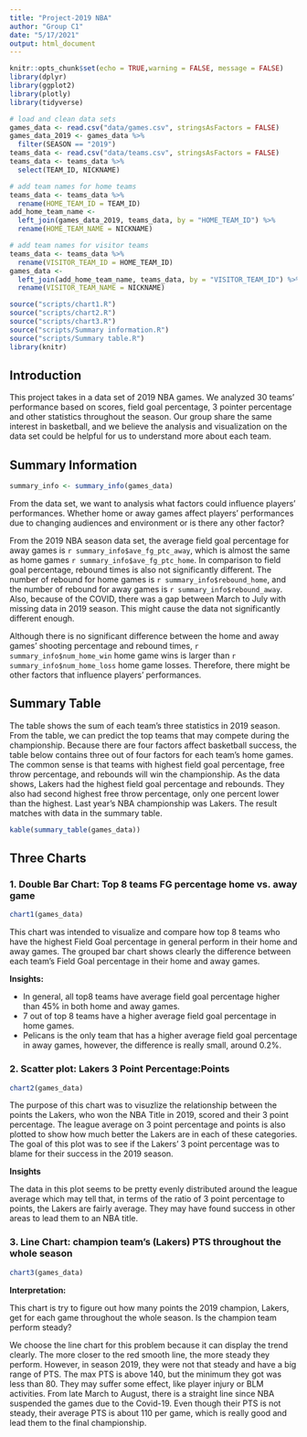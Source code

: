 ```yaml
---
title: "Project-2019 NBA"
author: "Group C1"
date: "5/17/2021"
output: html_document
---
```


```r
knitr::opts_chunk$set(echo = TRUE,warning = FALSE, message = FALSE)
library(dplyr)
library(ggplot2)
library(plotly)
library(tidyverse)
```

``` r
# load and clean data sets
games_data <- read.csv("data/games.csv", stringsAsFactors = FALSE)
games_data_2019 <- games_data %>%
  filter(SEASON == "2019")
teams_data <- read.csv("data/teams.csv", stringsAsFactors = FALSE)
teams_data <- teams_data %>%
  select(TEAM_ID, NICKNAME)

# add team names for home teams
teams_data <- teams_data %>%
  rename(HOME_TEAM_ID = TEAM_ID)
add_home_team_name <-
  left_join(games_data_2019, teams_data, by = "HOME_TEAM_ID") %>%
  rename(HOME_TEAM_NAME = NICKNAME)

# add team names for visitor teams
teams_data <- teams_data %>%
  rename(VISITOR_TEAM_ID = HOME_TEAM_ID)
games_data <-
  left_join(add_home_team_name, teams_data, by = "VISITOR_TEAM_ID") %>%
  rename(VISITOR_TEAM_NAME = NICKNAME)
```

```r
source("scripts/chart1.R")
source("scripts/chart2.R")
source("scripts/chart3.R")
source("scripts/Summary information.R")
source("scripts/Summary table.R")
library(knitr)
```

## Introduction
This project takes in a data set of 2019 NBA games. We analyzed 30 teams' performance based on scores, field goal percentage, 3 pointer percentage and other statistics throughout the season. Our group share the same interest in basketball, and we believe the analysis and visualization on the data set could be helpful for us to understand more about each team.

## Summary Information
``` r
summary_info <- summary_info(games_data)
```
From the data set, we want to analysis what factors could influence players' performances. Whether home or away games affect players' performances due to changing audiences and environment or is there any other factor? 

From the 2019 NBA season data set, the average field goal percentage for away games is `r summary_info$ave_fg_ptc_away`, which is almost the same as home games `r summary_info$ave_fg_ptc_home`. In comparison to field goal percentage, rebound times is also not significantly different. The number of rebound for home games is `r summary_info$rebound_home`, and the number of rebound for away games is `r summary_info$rebound_away`. Also, because of the COVID, there was a gap between March to July with missing data in 2019 season. This might cause the data not significantly different enough. 

Although there is no significant difference between the home and away games' shooting percentage and rebound times, `r summary_info$num_home_win` home game wins is larger than `r summary_info$num_home_loss` home game losses. Therefore, there might be other factors that influence players' performances. 

## Summary Table
The table shows the sum of each team's three statistics in 2019 season. From the table, we can predict the top teams that may compete during the championship. Because there are four factors affect basketball success, the table below contains three out of four factors for each team's home games. The common sense is that teams with highest field goal percentage, free throw percentage, and rebounds will win the championship. As the data shows, Lakers had the highest field goal percentage and rebounds. They also had second highest free throw percentage, only one percent lower than the highest. Last year's NBA championship was Lakers. The result matches with data in the summary table.
``` r
kable(summary_table(games_data))
```

## Three Charts

### 1. Double Bar Chart: Top 8 teams FG percentage home vs. away game

``` r
chart1(games_data)
```

This chart was intended to visualize and compare how top 8 teams who have the highest Field Goal percentage in general perform in their home and away games. The grouped bar chart shows clearly the difference between each team's Field Goal percentage in their home and away games.

**Insights:**

* In general, all top8 teams have average field goal percentage higher than 45%
in both home and away games.
* 7 out of top 8 teams have a higher average field goal percentage in home games.
* Pelicans is the only team that has a higher average field goal percentage in
away games, however, the difference is really small, around 0.2%.


### 2. Scatter plot: Lakers 3 Point Percentage:Points
``` r
chart2(games_data)
```

The purpose of this chart was to visuzlize the relationship between the points the Lakers, who won the NBA Title in 2019, scored and their 3 point percentage. The league average on 3 point percentage and points is also plotted to show how much better the Lakers are in each of these categories. The goal of this plot was to see if the Lakers' 3 point percentage was to blame for their success in the 2019 season.

**Insights**

The data in this plot seems to be pretty evenly distributed around the league average which may tell that, in terms of the ratio of 3 point percentage to points, the Lakers are fairly average. They may have found success in other areas to lead them to an NBA title.

### 3. Line Chart: champion team’s (Lakers) PTS throughout the whole season

``` r
chart3(games_data)
```

**Interpretation:**

This chart is try to figure out how many points the 2019 champion, Lakers, get for each game throughout the whole season. Is the champion team perform steady?

We choose the line chart for this problem because it can display the trend clearly. The more closer to the red smooth line, the more steady they perform. However, in season 2019, they were not that steady and have a big range of PTS. The max PTS is above 140, but the minimum they got was less than 80. They may suffer some effect, like player injury or BLM activities. From late March to August, there is a straight line since NBA suspended the games due to the Covid-19. Even though their PTS is not steady, their average PTS is about 110 per game, which is really good and lead them to the final championship.
